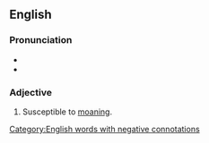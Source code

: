 ==English==

===Pronunciation===
* {{IPA|/məʊni}}
* {{rhymes|əʊni}}

===Adjective===
{{en-adj|moanier|moaniest}}

# Susceptible to [[moan]]ing.

[[Category:English words with negative connotations]]